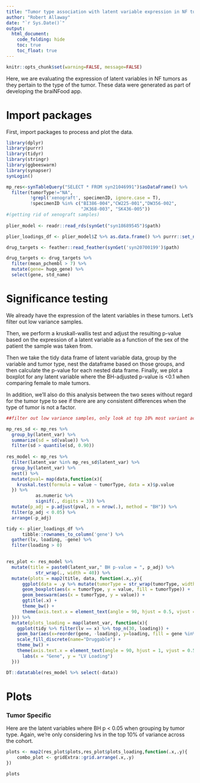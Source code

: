```yaml
---
title: "Tumor type association with latent variable expression in NF tumors"
author: "Robert Allaway"
date: "`r Sys.Date()`"
output:
  html_document:
    code_folding: hide
    toc: true
    toc_float: true
---
```


```r
knitr::opts_chunk$set(warning=FALSE, message=FALSE)
```


Here, we are evaluating the expression of latent variables in NF tumors as they pertain to the type of the tumor. These data were generated as part of developing the braiNFood app. 

# Import packages

First, import packages to process and plot the data. 


```r
library(dplyr)
library(purrr)
library(tidyr)
library(stringr)
library(ggbeeswarm)
library(synapser)
synLogin()

mp_res<-synTableQuery("SELECT * FROM syn21046991")$asDataFrame() %>% 
  filter(tumorType!="NA",
         !grepl('xenograft', specimenID, ignore.case = T),
         !specimenID %in% c("BI386-004","CW225-001","DW356-002",
                            "JK368-003", "SK436-005"))
#(getting rid of xenograft samples)
           
plier_model <- readr::read_rds(synGet("syn18689545")$path)

plier_loadings_df <- plier_model$Z %>% as.data.frame() %>% purrr::set_names(rownames(plier_model$B))

drug_targets <- feather::read_feather(synGet('syn20700199')$path)

drug_targets <- drug_targets %>% 
  filter(mean_pchembl > 7) %>% 
  mutate(gene= hugo_gene) %>% 
  select(gene, std_name) 
```

# Significance testing

We already have the expression of the latent variables in these tumors. Let's filter out low variance samples. 

Then, we perform a kruskall-wallis test and adjust the resulting p-value based on the expression of a latent variable as a function of the sex of the patient the sample was taken from. 

Then we take the tidy data frame of latent variable data, group by the variable and tumor type, nest the dataframe based on those groups, and then calculate the p-value for each nested data frame. Finally, we plot a boxplot for any latent variable where the BH-adjusted p-value is <0.1 when comparing female to male tumors. 

In addition, we'll also do this analysis between the two sexes without regard for the tumor type to see if there are any consistent differences when the type of tumor is not a factor. 

```r

##filter out low variance samples, only look at top 10% most variant across cohort

mp_res_sd <- mp_res %>% 
  group_by(latent_var) %>% 
  summarize(sd = sd(value)) %>% 
  filter(sd > quantile(sd, 0.90))
  
res_model <- mp_res %>% 
  filter(latent_var %in% mp_res_sd$latent_var) %>% 
  group_by(latent_var) %>% 
  nest() %>% 
  mutate(pval= map(data,function(x){
    kruskal.test(formula = value ~ tumorType, data = x)$p.value
  }) %>% 
           as.numeric %>% 
           signif(., digits = 3)) %>% 
  mutate(p_adj = p.adjust(pval, n = nrow(.), method = "BH")) %>% 
  filter(p_adj < 0.05) %>% 
  arrange(-p_adj) 

tidy <- plier_loadings_df %>% 
      tibble::rownames_to_column('gene') %>%
  gather(lv, loading, -gene) %>% 
  filter(loading > 0)

 
res_plot <- res_model %>% 
  mutate(title = paste0(latent_var," BH p-value = ", p_adj) %>% 
           str_wrap(., width = 40)) %>% 
  mutate(plots = map2(title, data, function(.x,.y){
      ggplot(data = .y %>% mutate(tumorType = str_wrap(tumorType, width = 15))) +
      geom_boxplot(aes(x = tumorType, y = value, fill = tumorType)) +
      geom_beeswarm(aes(x = tumorType, y = value)) +
      ggtitle(.x) +
      theme_bw() +
      theme(axis.text.x = element_text(angle = 90, hjust = 0.5, vjust = 0.5))
  })) %>% 
  mutate(plots_loading = map(latent_var, function(x){
    ggplot(tidy %>% filter(lv == x) %>% top_n(30, loading)) +
    geom_bar(aes(x=reorder(gene, -loading), y=loading, fill = gene %in% drug_targets$gene), stat = "identity") +
    scale_fill_discrete(name="Druggable") +
    theme_bw() +
    theme(axis.text.x = element_text(angle = 90, hjust = 1, vjust = 0.5)) +
      labs(x = "Gene", y = "LV Loading")
  }))

DT::datatable(res_model %>% select(-data))
```

# Plots 

### Tumor Specific 

Here are the latent variables where BH p < 0.05 when grouping by tumor type. Again, we're only considering lvs in the top 10% of variance across the cohort.

```r

plots <- map2(res_plot$plots,res_plot$plots_loading,function(.x,.y){
    combo_plot <- gridExtra::grid.arrange(.x,.y)
})

plots
```

